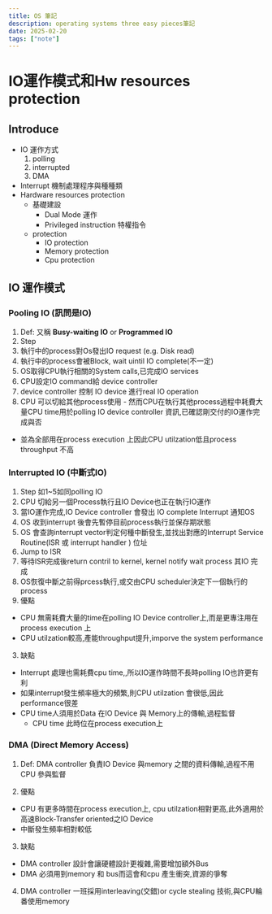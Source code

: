 ```yaml
---
title: OS 筆記
description: operating systems three easy pieces筆記
date: 2025-02-20
tags: ["note"]
---
```



# IO運作模式和Hw resources protection

## Introduce
- IO 運作方式
  1. polling
  2. interrupted
  3. DMA
- Interrupt 機制處理程序與種種類
- Hardware resources protection
  - 基礎建設
    - Dual Mode 運作
    - Privileged instruction 特權指令
  - protection
    - IO protection
    - Memory protection
    - Cpu protection

## IO 運作模式

### Pooling IO (訊問是IO)
1. Def: 又稱 **Busy-waiting IO** or **Programmed IO**
2. Step
  1. 執行中的process對Os發出IO request (e.g. Disk read)
  2. 執行中的process會被Block, wait uintil IO complete(不一定)
  3. OS取得CPU執行相關的System calls,已完成IO services
  4. CPU設定IO command給 device controller
  5. device controller 控制 IO device 進行real IO operation
  6. CPU 可以切給其他process使用
    - 然而CPU在執行其他process過程中耗費大量CPU time用於polling IO device controller 資訊,已確認剛交付的IO運作完成與否
- 並為全部用在process execution 上因此CPU utilzation低且process throughput 不高

### Interrupted IO (中斷式IO)
1. Step 如1~5如同polling IO
  6. CPU 切給另一個Process執行且IO Device也正在執行IO運作
  7. 當IO運作完成,IO Device controller 會發出 IO complete Interrupt 通知OS
  8. OS 收到interrupt 後會先暫停目前process執行並保存期狀態
  9. OS 會查詢interrupt vector判定何種中斷發生,並找出對應的Interrupt Service Routine(ISR 或 interrupt handler ) 位址
  10. Jump to ISR 
  11. 等待ISR完成後return contril to kernel, kernel notify wait process 其IO 完成
  12. OS恢復中斷之前得prcess執行,或交由CPU scheduler決定下一個執行的process
2. 優點
- CPU 無需耗費大量的time在polling IO Device controller上,而是更專注用在process execution 上
- CPU utilzation較高,產能throughput提升,imporve the system performance
3. 缺點
-  Interrupt 處理也需耗費cpu time,,所以IO運作時間不長時polling IO也許更有利
- 如果interrupt發生頻率極大的頻繁,則CPU utilzation 會很低,因此performance很差
- CPU time人須用於Data 在IO Device 與 Memory上的傳輸,過程監督
  - CPU time 此時位在process execution上

### DMA (Direct Memory Access)
1. Def: DMA controller 負責IO Device 與memory 之間的資料傳輸,過程不用CPU 參與監督

2. 優點
- CPU 有更多時間在process execution上, cpu utilzation相對更高,此外適用於高速Block-Transfer oriented之IO Device
- 中斷發生頻率相對較低

3. 缺點
- DMA controller 設計會讓硬體設計更複雜,需要增加額外Bus
- DMA 必須用到memory 和 bus而這會和cpu 產生衝突,資源的爭奪

4. DMA controller 一班採用interleaving(交錯)or cycle stealing 技術,與CPU輪番使用memory



